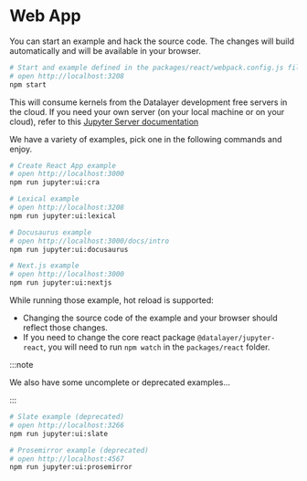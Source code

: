 # Web App

You can start an example and hack the source code. The changes will build automatically and will be available in your browser.

```bash
# Start and example defined in the packages/react/webpack.config.js file.
# open http://localhost:3208
npm start
```

This will consume kernels from the Datalayer development free servers in the cloud. If you need your own server (on your local machine or on your cloud), refer to this [Jupyter Server documentation](/docs/deployments/jupyter-server)

We have a variety of examples, pick one in the following commands and enjoy.

```bash
# Create React App example
# open http://localhost:3000
npm run jupyter:ui:cra
```

```bash
# Lexical example
# open http://localhost:3208
npm run jupyter:ui:lexical
```

```bash
# Docusaurus example
# open http://localhost:3000/docs/intro
npm run jupyter:ui:docusaurus
```

```bash
# Next.js example
# open http://localhost:3000
npm run jupyter:ui:nextjs
```

While running those example, hot reload is supported:

- Changing the source code of the example and your browser should reflect those changes.
- If you need to change the core react package `@datalayer/jupyter-react`, you will need to run `npm watch` in the `packages/react` folder.

:::note

We also have some uncomplete or deprecated examples...

:::

```bash
# Slate example (deprecated)
# open http://localhost:3266
npm run jupyter:ui:slate
```

```bash
# Prosemirror example (deprecated)
# open http://localhost:4567
npm run jupyter:ui:prosemirror
```

